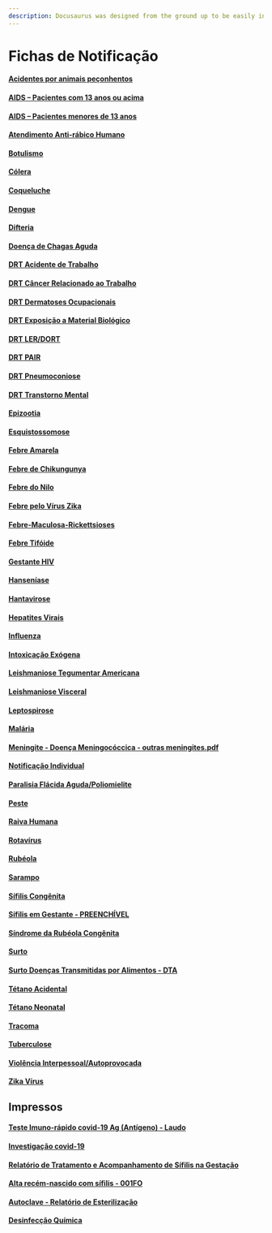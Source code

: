 ```yaml
---
description: Docusaurus was designed from the ground up to be easily installed and used to get your website up and running quickly.
---
```


# Fichas de Notificação

#### [Acidentes por animais peçonhentos](http://portalsinan.saude.gov.br/acidente-por-animais-peconhentos)

#### [AIDS – Pacientes com 13 anos ou acima](http://portalsinan.saude.gov.br/aids-adulto)

#### [AIDS – Pacientes menores de 13 anos](http://portalsinan.saude.gov.br/aids-crianca)

#### [Atendimento Anti-rábico Humano](http://portalsinan.saude.gov.br/atendimento-antirrabico)

#### [Botulismo](http://portalsinan.saude.gov.br/botulismo)

#### [Cólera](http://portalsinan.saude.gov.br/colera)

#### [Coqueluche](http://portalsinan.saude.gov.br/coqueluche)

#### [Dengue](http://portalsinan.saude.gov.br/dengue)

#### [Difteria](http://portalsinan.saude.gov.br/difteria)

#### [Doença de Chagas Aguda](http://portalsinan.saude.gov.br/doenca-de-chagas-aguda)

#### [DRT Acidente de Trabalho](http://portalsinan.saude.gov.br/drt-acidente-de-trabalho-grave)

#### [DRT Câncer Relacionado ao Trabalho](http://portalsinan.saude.gov.br/drt-cancer-relacionado-ao-trabalho)

#### [DRT Dermatoses Ocupacionais](http://portalsinan.saude.gov.br/drt-dermatoses-ocupacionais)

#### [DRT Exposição a Material Biológico](http://portalsinan.saude.gov.br/drt-exposicao-a-material-biologico)

#### [DRT LER/DORT](http://portalsinan.saude.gov.br/drt-ler-dort)

#### [DRT PAIR](http://portalsinan.saude.gov.br/drt-pair)

#### [DRT Pneumoconiose](http://portalsinan.saude.gov.br/drt-pneumoconiose)

#### [DRT Transtorno Mental](http://portalsinan.saude.gov.br/drt-transtorno-mental)

#### [Epizootia](http://portalsinan.saude.gov.br/epizootia)

#### [Esquistossomose](http://portalsinan.saude.gov.br/esquistossomose)

#### [Febre Amarela](http://portalsinan.saude.gov.br/febre-amarela)

#### [Febre de Chikungunya](http://portalsinan.saude.gov.br/chikungunya)

#### [Febre do Nilo](http://portalsinan.saude.gov.br/febre-do-nilo)

#### [Febre pelo Vírus Zika](http://portalsinan.saude.gov.br/zika)

#### [Febre-Maculosa-Rickettsioses](http://portalsinan.saude.gov.br/febre-maculosa)

#### [Febre Tifóide](http://portalsinan.saude.gov.br/febre-tifoide)

#### [Gestante HIV](http://portalsinan.saude.gov.br/gestante-hiv)

#### [Hanseníase](http://portalsinan.saude.gov.br/hanseniase)

#### [Hantavirose](http://portalsinan.saude.gov.br/hantavirose)

#### [Hepatites Virais](http://portalsinan.saude.gov.br/hepatites-virais)

#### [Influenza](http://portalsinan.saude.gov.br/influenza)

#### [Intoxicação Exógena](http://portalsinan.saude.gov.br/intoxicacao-exogena)

#### [Leishmaniose Tegumentar Americana](http://portalsinan.saude.gov.br/leishmaniose-tegumentar-americana)

#### [Leishmaniose Visceral](http://portalsinan.saude.gov.br/leishmaniose-visceral)

#### [Leptospirose](http://portalsinan.saude.gov.br/leptospirose)

#### [Malária](http://portalsinan.saude.gov.br/malaria)

#### [Meningite - Doença Meningocóccica - outras meningites.pdf](http://portalsinan.saude.gov.br/meningite)

#### [Notificação Individual](http://portalsinan.saude.gov.br/notificacoes)

#### [Paralisia Flácida Aguda/Poliomielite](http://portalsinan.saude.gov.br/paralisia-flacida-aguda-poliomielite)

#### [Peste](http://portalsinan.saude.gov.br/peste)

#### [Raiva Humana](http://portalsinan.saude.gov.br/raiva-humana)

#### [Rotavírus](http://portalsinan.saude.gov.br/raiva-humana)

#### [Rubéola](http://portalsinan.saude.gov.br/rubeola)

#### [Sarampo](http://portalsinan.saude.gov.br/sarampo)

#### [Sífilis Congênita](http://portalsinan.saude.gov.br/sifilis-congenita)

#### [Sífilis em Gestante - PREENCHÍVEL](https://drive.google.com/file/d/1ZgnDZY1-Aq0o9dJrWMUlvhPcvvm-C6i6/view?usp=sharing)

#### [Síndrome da Rubéola Congênita](http://portalsinan.saude.gov.br/sindrome-da-rubeola-congenita)

#### [Surto](http://portalsinan.saude.gov.br/surto)

#### [Surto Doenças Transmitidas por Alimentos - DTA](http://portalsinan.saude.gov.br/surto-doencas-transmitidas-por-alimentos-dta)

#### [Tétano Acidental](http://portalsinan.saude.gov.br/tetano-acidental)

#### [Tétano Neonatal](http://portalsinan.saude.gov.br/tetano-neonatal)

#### [Tracoma](http://portalsinan.saude.gov.br/tracoma)

#### [Tuberculose](http://portalsinan.saude.gov.br/tuberculose)

#### [Violência Interpessoal/Autoprovocada](http://portalsinan.saude.gov.br/violencia-interpessoal-autoprovocada)

#### [Zika Vírus](http://portalsinan.saude.gov.br/zika)

## Impressos

#### [Teste Imuno-rápido covid-19 Ag (Antígeno) - Laudo](https://drive.google.com/file/d/1pOv6kY31e2HdVPTlfUlJ8E_FVWB0DvYw/view)

#### [Investigação covid-19](https://drive.google.com/file/d/1TXtqVUnEPY-TMI9Qbz1q8V5m3TqtnfZd/view)

#### [Relatório de Tratamento e Acompanhamento de Sífilis na Gestação](https://drive.google.com/file/d/10xpQUp0dSXgBEQOVADCRj8mbpOFbtWQW/view)

#### [Alta recém-nascido com sífilis - 001FO](https://drive.google.com/file/d/13fzQXTGrdJC26Dr-PGKlE6_hJWO9xIlI/view?usp=drive_link)

#### [Autoclave - Relatório de Esterilização](https://drive.google.com/file/d/1t_o6Ap2ld4d7GjwPIGw7JTbxce1QZChz/view)

#### [Desinfecção Química](https://drive.google.com/file/d/1nb1iYykk3jg2gV_O_PvRiApCcmABtAck/view)
